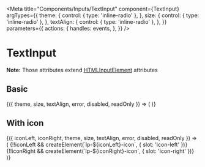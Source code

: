


<Meta
  title="Components/Inputs/TextInput"
  component={TextInput}
  argTypes={{
    theme: {
      control: { type: 'inline-radio' },
    },
    size: {
      control: { type: 'inline-radio' },
    },
    textAlign: {
      control: { type: 'inline-radio' },
    },
  }}
  parameters={{
    actions: {
      handles: events,
    },
  }}
/>

# TextInput

<ArgsTable of={TextInput} />

**Note:** Those attributes extend [HTMLInputElement](https://www.w3schools.com/tags/tag_input.asp) attributes

## Basic

<Canvas>
  <Story
    name="Basic"
    args={{
      theme: 'dark',
      size: 'large',
      textAlign: 'left',
      error: false,
      disabled: false,
      readOnly: false,
    }}
  >
    {({ theme, size, textAlign, error, disabled, readOnly }) => (
      <lp-text-input
        theme={theme === 'dark' ? undefined : theme}
        size={size === 'large' ? undefined : size}
        textAlign={textAlign === 'left' ? undefined : textAlign}
        error={error === false ? undefined : error}
        disabled={disabled === false ? undefined : disabled}
        readOnly={readOnly === false ? undefined : readOnly}
      />
    )}
  </Story>
</Canvas>

## With icon

<WithIconStoryDescription />

<Canvas withSource={SourceState.OPEN}>
  <Story
    name="With icon"
    args={{
      iconLeft: icons[0],
      theme: 'dark',
      size: 'large',
      textAlign: 'left',
      error: false,
      disabled: false,
      readOnly: false,
    }}
    argTypes={{
      iconLeft: {
        options: icons,
        control: { type: 'select' },
      },
      iconRight: {
        options: icons,
        control: { type: 'select' },
      },
      theme: {
        table: { category: 'Input args' },
      },
      size: {
        table: { category: 'Input args' },
      },
      textAlign: {
        table: { category: 'Input args' },
      },
      error: {
        table: { category: 'Input args' },
      },
      disabled: {
        table: { category: 'Input args' },
      },
      readOnly: {
        table: { category: 'Input args' },
      },
    }}
  >
    {({ iconLeft, iconRight, theme, size, textAlign, error, disabled, readOnly }) => (
      <lp-text-input
        key={`${iconLeft}-${iconRight}`}
        theme={theme === 'dark' ? undefined : theme}
        size={size === 'large' ? undefined : size}
        textAlign={textAlign === 'left' ? undefined : textAlign}
        error={error === false ? undefined : error}
        disabled={disabled === false ? undefined : disabled}
        readOnly={readOnly === false ? undefined : readOnly}
      >
        {!!iconLeft && createElement(`lp-${iconLeft}-icon`, { slot: 'icon-left' })}
        {!!iconRight && createElement(`lp-${iconRight}-icon`, { slot: 'icon-right' })}
      </lp-text-input>
    )}
  </Story>
</Canvas>
